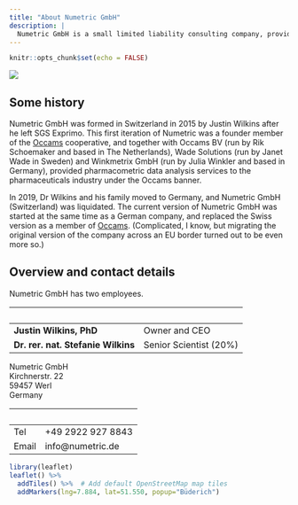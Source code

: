 ```yaml
---
title: "About Numetric GmbH"
description: |
  Numetric GmbH is a small limited liability consulting company, providing pharmacometric data analysis services to the global pharmaceutical industry. 
---
```


```r
knitr::opts_chunk$set(echo = FALSE)
```

![](assets/numetric_green_big.png)

## Some history

Numetric GmbH was formed in Switzerland in 2015 by Justin Wilkins after he left SGS Exprimo. This first iteration of Numetric was a founder member of the [Occams](https://www.occcams.com) cooperative, and together with Occams BV (run by Rik Schoemaker and based in The Netherlands), Wade Solutions (run by Janet Wade in Sweden) and Winkmetrix GmbH (run by Julia Winkler and based in Germany), provided pharmacometric data analysis services to the pharmaceuticals industry under the Occams banner. 

In 2019, Dr Wilkins and his family moved to Germany, and Numetric GmbH (Switzerland) was liquidated. The current version of Numetric GmbH was started at the same time as a German company, and replaced the Swiss version as a member of [Occams](https://www.occcams.com). (Complicated, I know, but migrating the original version of the company across an EU border turned out to be even more so.)

## Overview and contact details

Numetric GmbH has two employees.

| &nbsp;          | &nbsp;               |
| ----------------|----------------------|
| **Justin Wilkins, PhD**   | Owner and CEO    |
| **Dr. rer. nat. Stefanie Wilkins**   | Senior Scientist (20%)    |

Numetric GmbH<br>
Kirchnerstr. 22<br>
59457 Werl<br>
Germany

| &nbsp;          | &nbsp;               |
| ----------------|----------------------|
| Tel             | +49 2922 927 8843    |
| Email           | info@numetric.de     |


```r
library(leaflet)
leaflet() %>%
  addTiles() %>%  # Add default OpenStreetMap map tiles
  addMarkers(lng=7.884, lat=51.550, popup="Büderich")
```


<!-- | &nbsp;          | &nbsp;               | -->
<!-- | ----------------|----------------------| -->
<!-- | Steuernummer    | 343/5737/1204        |  -->
<!-- | USt-IdNr.       | DE322134912          | -->
<!-- | Registergericht | Amtsgericht Arnsberg | -->
<!-- | Reg. Nr.        | HRB 12695            | -->
<!-- | Geschäftsführer | Justin Wilkins, PhD  | -->



